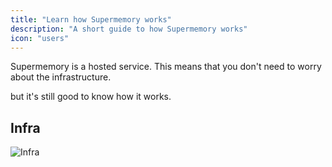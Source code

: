 ```yaml
---
title: "Learn how Supermemory works"
description: "A short guide to how Supermemory works"
icon: "users"
---
```


Supermemory is a hosted service. This means that you don't need to worry about the infrastructure. 

but it's still good to know how it works.

## Infra

![Infra](https://camo.githubusercontent.com/d6049c13d165a803aa0c6cbee9fc64fd4feafdfe51aecf47fc93c2f18b58e55a/68747470733a2f2f692e6468722e7774662f722f436c6970626f6172645f4a616e5f32302c5f323032355f61745f332e3531e280af504d2e706e67)